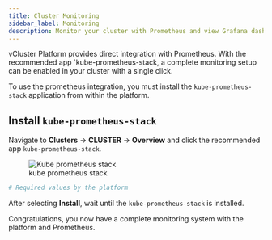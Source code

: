```yaml
---
title: Cluster Monitoring
sidebar_label: Monitoring
description: Monitor your cluster with Prometheus and view Grafana dashboards in the platform UI.
---
```


vCluster Platform provides direct integration with Prometheus. With the recommended app `kube-prometheus-stack, a complete monitoring setup can be enabled in your cluster with a single click.

To use the prometheus integration, you must install the `kube-prometheus-stack` application from within the platform.

## Install `kube-prometheus-stack`

Navigate to **Clusters** -> **CLUSTER** -> **Overview** and click the recommended app `kube-prometheus-stack`.

<figure class="frame">
  <img
    src="/docs/media/v1/ui/clusters/monitoring-kube-prometheus-stack.png"
    alt="Kube prometheus stack"
  />
  <figcaption>kube prometheus stack</figcaption>
</figure>

```yaml
# Required values by the platform

```

After selecting **Install**, wait until the `kube-prometheus-stack` is installed.

Congratulations, you now have a complete monitoring system with the platform and Prometheus.
